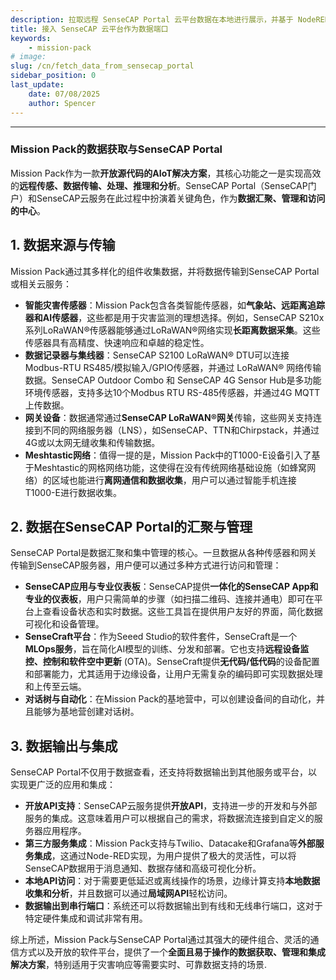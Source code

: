 ```yaml
---
description: 拉取远程 SenseCAP Portal 云平台数据在本地进行展示，并基于 NodeRED 搭建自己的应用。
title: 接入 SenseCAP 云平台作为数据端口
keywords:
    - mission-pack
# image: 
slug: /cn/fetch_data_from_sensecap_portal
sidebar_position: 0
last_update:
    date: 07/08/2025
    author: Spencer
---
```


<!-- NodeRED 获取 SenseCAP Portal 信息 在有网的情况下，NodeRED 如何获取 SenseCAP Portal 的传感器信息 途径一：通过已有的 Block
 途径二：提供普通的思路

我们可能会碰到一些传感器设备来自于 4G 的设备，这个时候，你即使部署了本地的 LoRaWAN 的网络服务，也需要去网络上拉取信息；
这种情况不可避免。

在这样的的情况下，我们可以把 Mission Pack 当做一个协议转换的网关，这在工业场景下会经常听到的名词。

Mission Pack 同样也是一个网关，在
 -->

---

### Mission Pack的数据获取与SenseCAP Portal

Mission Pack作为一款**开放源代码的AIoT解决方案**，其核心功能之一是实现高效的**远程传感、数据传输、处理、推理和分析**。SenseCAP Portal（SenseCAP门户）和SenseCAP云服务在此过程中扮演着关键角色，作为**数据汇聚、管理和访问的中心**。

## 1. 数据来源与传输

Mission Pack通过其多样化的组件收集数据，并将数据传输到SenseCAP Portal或相关云服务：

- **智能灾害传感器**：Mission Pack包含各类智能传感器，如**气象站、远距离追踪器和AI传感器**，这些都是用于灾害监测的理想选择。例如，SenseCAP S210x系列LoRaWAN®传感器能够通过LoRaWAN®网络实现**长距离数据采集**。这些传感器具有高精度、快速响应和卓越的稳定性。
- **数据记录器与集线器**：SenseCAP S2100 LoRaWAN® DTU可以连接 Modbus-RTU RS485/模拟输入/GPIO传感器，并通过 LoRaWAN® 网络传输数据。SenseCAP Outdoor Combo 和 SenseCAP 4G Sensor Hub是多功能环境传感器，支持多达10个Modbus RTU RS-485传感器，并通过4G MQTT上传数据。
- **网关设备**：数据通常通过**SenseCAP LoRaWAN®网关**传输，这些网关支持连接到不同的网络服务器（LNS），如SenseCAP、TTN和Chirpstack，并通过4G或以太网无缝收集和传输数据。
- **Meshtastic网络**：值得一提的是，Mission Pack中的T1000-E设备引入了基于Meshtastic的网格网络功能，这使得在没有传统网络基础设施（如蜂窝网络）的区域也能进行**离网通信和数据收集**，用户可以通过智能手机连接T1000-E进行数据收集。

## 2. 数据在SenseCAP Portal的汇聚与管理

SenseCAP Portal是数据汇聚和集中管理的核心。一旦数据从各种传感器和网关传输到SenseCAP服务器，用户便可以通过多种方式进行访问和管理：

- **SenseCAP应用与专业仪表板**：SenseCAP提供**一体化的SenseCAP App和专业的仪表板**，用户只需简单的步骤（如扫描二维码、连接并通电）即可在平台上查看设备状态和实时数据。这些工具旨在提供用户友好的界面，简化数据可视化和设备管理。
- **SenseCraft平台**：作为Seeed Studio的软件套件，SenseCraft是一个**MLOps服务**，旨在简化AI模型的训练、分发和部署。它也支持**远程设备监控、控制和软件空中更新** (OTA)。SenseCraft提供**无代码/低代码**的设备配置和部署能力，尤其适用于边缘设备，让用户无需复杂的编码即可实现数据处理和上传至云端。
- **对话树与自动化**：在Mission Pack的基地营中，可以创建设备间的自动化，并且能够为基地营创建对话树。

## 3. 数据输出与集成

SenseCAP Portal不仅用于数据查看，还支持将数据输出到其他服务或平台，以实现更广泛的应用和集成：

- **开放API支持**：SenseCAP云服务提供**开放API**，支持进一步的开发和与外部服务的集成。这意味着用户可以根据自己的需求，将数据流连接到自定义的服务器应用程序。
- **第三方服务集成**：Mission Pack支持与Twilio、Datacake和Grafana等**外部服务集成**，这通过Node-RED实现，为用户提供了极大的灵活性，可以将SenseCAP数据用于消息通知、数据存储和高级可视化分析。
- **本地API访问**：对于需要更低延迟或离线操作的场景，边缘计算支持**本地数据收集和分析**，并且数据可以通过**局域网API**轻松访问。
- **数据输出到串行端口**：系统还可以将数据输出到有线和无线串行端口，这对于特定硬件集成和调试非常有用。

综上所述，Mission Pack与SenseCAP Portal通过其强大的硬件组合、灵活的通信方式以及开放的软件平台，提供了一个**全面且易于操作的数据获取、管理和集成解决方案**，特别适用于灾害响应等需要实时、可靠数据支持的场景.
